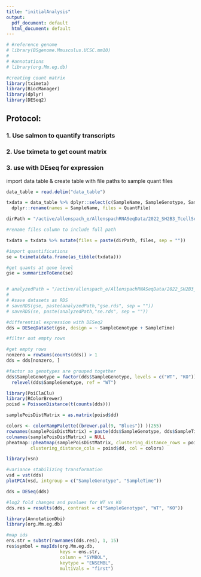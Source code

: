 ```yaml
---
title: "initialAnalysis"
output:
  pdf_document: default
  html_document: default
---
```


```r
# #reference genome 
# library(BSgenome.Mmusculus.UCSC.mm10)
# 
# #annotations
# library(org.Mm.eg.db)

#creating count matrix
library(tximeta)
library(BiocManager)
library(dplyr)
library(DESeq2)
```

## Protocol:

### 1. Use salmon to quantify transcripts
### 2. Use tximeta to get count matrix
### 3. use with DEseq for expression


import data table & create table with file paths to sample quant files
``` r

data_table = read.delim("data_table")

txdata = data_table %>% dplyr::select(c(SampleName, SampleGenotype, SampleTime, QuantFile)) %>%
  dplyr::rename(names = SampleName, files = QuantFile)

dirPath = "/active/allenspach_e/AllenspachRNASeqData/2022_SH2B3_TcellSeq/data/"

#rename files column to include full path

txdata = txdata %>% mutate(files = paste(dirPath, files, sep = ""))

#import quantifications
se = tximeta(data.frame(as_tibble(txdata)))

#get quants at gene level
gse = summarizeToGene(se)


# analyzedPath = "/active/allenspach_e/AllenspachRNASeqData/2022_SH2B3_TcellSeq/analyzed_data/"
# 
# #save datasets as RDS
# saveRDS(gse, paste(analyzedPath,"gse.rds", sep = ""))
# saveRDS(se, paste(analyzedPath,"se.rds", sep = ""))

```


```r

#differential expression with DESeq2
dds = DESeqDataSet(gse, design = ~ SampleGenotype + SampleTime)

#filter out empty rows

#get empty rows
nonzero = rowSums(counts(dds)) > 1
dds = dds[nonzero, ]

#factor so genotypes are grouped together
dds$SampleGenotype = factor(dds$SampleGenotype, levels = c("WT", "KO")) %>%
  relevel(dds$SampleGenotype, ref = "WT")

```


```r

library(PoiClaClu)
library(RColorBrewer)
poisd = PoissonDistance(t(counts(dds)))

samplePoisDistMatrix = as.matrix(poisd$dd)

colors <- colorRampPalette((brewer.pal(9, "Blues")) )(255)
rownames(samplePoisDistMatrix) = paste(dds$SampleGenotype, dds$SampleTime, sep = " - ")
colnames(samplePoisDistMatrix) = NULL
pheatmap::pheatmap(samplePoisDistMatrix, clustering_distance_rows = poisd$dd,
         clustering_distance_cols = poisd$dd, col = colors)
```


```r

library(vsn)

#variance stabilizing transformation
vsd = vst(dds)
plotPCA(vsd, intgroup = c("SampleGenotype", "SampleTime"))
```


```r

dds = DESeq(dds)

#log2 fold changes and pvalues for WT vs KO
dds.res = results(dds, contrast = c("SampleGenotype", "WT", "KO"))

```

```r

library(AnnotationDbi)
library(org.Mm.eg.db)

#map ids
ens.str = substr(rownames(dds.res), 1, 15)
res$symbol = mapIds(org.Mm.eg.db,
                    keys = ens.str,
                    column = "SYMBOL",
                    keytype = "ENSEMBL",
                    multiVals = "first")


```








